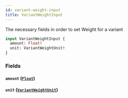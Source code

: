 ```yaml
---
id: variant-weight-input
title: VariantWeightInput
---
```



The necessary fields in order to set Weight for a variant


```graphql
input VariantWeightInput {
  amount: Float!
  unit: VariantWeightUnit!
}
```


### Fields

#### `amount` ([`Float`](/developers/demandhq-apis/demand-api/graphql/reference/scalars/float))




#### `unit` ([`VariantWeightUnit`](/developers/demandhq-apis/demand-api/graphql/reference/enums/variant-weight-unit))






